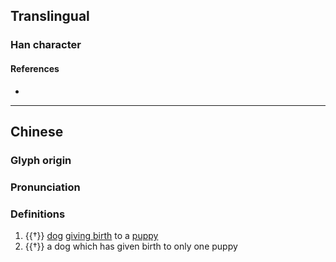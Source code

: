 {{character info}}
==Translingual==

===Han character===
{{Han char|rn=94|rad=犬|as=20|sn=23|four=42221|canj=KHTJL|ids=⿰犭蘄}}

====References====
* {{Han ref|kx=0722.030|dkj=20806|dj=1134.020|hdz=21379.030|uh=7382|ud=29570|bh=F7E7|bd=63463}}

----

==Chinese==
{{zh-forms}}

===Glyph origin===
{{Han etym}}

===Pronunciation===
{{zh-pron
|m=qí
|mc=y
|oc=y
|cat=n
}}

===Definitions===
{{zh-hanzi}}

# {{†}} [[dog]] [[give birth|giving birth]] to a [[puppy]]
# {{†}} a dog which has given birth to only one puppy